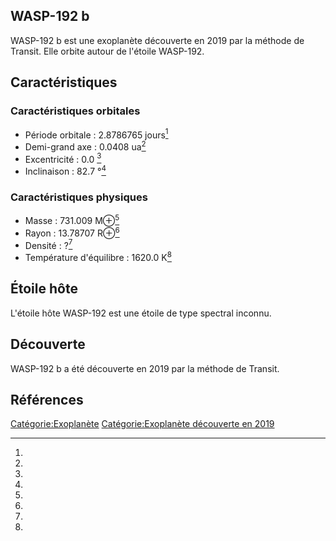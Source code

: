 == WASP-192 b ==

{{Infobox Exoplanète
| nom = WASP-192 b
| image = 
| légende = 
| étoile = WASP-192
| constellation = 
| ascension_droite = 
| déclinaison = 
| distance = ?
| type_spectral = ?
| masse = 731.009 M⊕<ref></ref>
| rayon = 13.78707 R⊕<ref></ref>
| densité = ?<ref></ref>
| gravité = ?<ref></ref>
| température = 1620.0 K<ref></ref>
| période = 2.8786765 j<ref></ref>
| demi_grand_axe = 0.0408 ua<ref></ref>
| excentricité = 0.0 <ref></ref>
| inclinaison = 82.7 °<ref></ref>
| méthode_découverte = Transit
| date_découverte = 2019
| statut = Confirmée
}}

WASP-192 b est une exoplanète découverte en 2019 par la méthode de Transit. Elle orbite autour de l'étoile WASP-192.

== Caractéristiques ==

=== Caractéristiques orbitales ===
* Période orbitale : 2.8786765 jours<ref></ref>
* Demi-grand axe : 0.0408 ua<ref></ref>
* Excentricité : 0.0 <ref></ref>
* Inclinaison : 82.7 °<ref></ref>

=== Caractéristiques physiques ===
* Masse : 731.009 M⊕<ref></ref>
* Rayon : 13.78707 R⊕<ref></ref>
* Densité : ?<ref></ref>
* Température d'équilibre : 1620.0 K<ref></ref>

== Étoile hôte ==

{{Infobox Étoile
| nom = WASP-192
| image = 
| légende = 
| constellation = 
| ascension_droite = 
| déclinaison = 
| distance = ?
| type_spectral = ?
| magnitude_absolue = 
| magnitude_apparente = 
| masse = ?<ref></ref>
| rayon = ?<ref></ref>
| température = ?<ref></ref>
| métallicité = ?<ref></ref>
| âge = ?<ref></ref>
}}

L'étoile hôte WASP-192 est une étoile de type spectral inconnu.

== Découverte ==

WASP-192 b a été découverte en 2019 par la méthode de Transit.

== Références ==
<references />

[[Catégorie:Exoplanète]]
[[Catégorie:Exoplanète découverte en 2019]]
